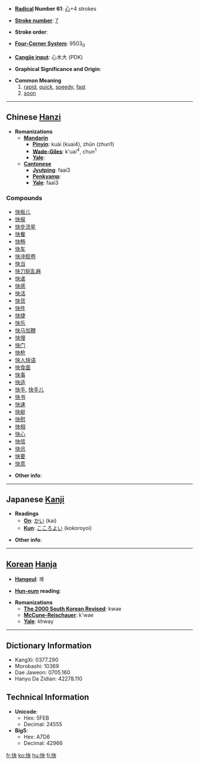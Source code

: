 * '''[[Wiktionary:Chinese radical index| Radical]] Number 61''': [[Wiktionary:Chinese radical index 心|心]]+4 strokes

* '''[[Wiktionary:Chinese total strokes index|Stroke number]]''': [[Wiktionary:Chinese total strokes index 7|7]]

* '''Stroke order''': 

* '''[[Wiktionary:Chinese four corner index|Four-Corner System]]''': 9503<sub>0</sub>

* '''[[Wiktionary:Chinese Cangjie index|Cangjie input]]''': 心木大 (PDK)

* '''Graphical Significance and Origin''': 

* '''Common Meaning'''
*# [[rapid]], [[quick]], [[speedy]], [[fast]]
*# [[soon]]


----

== Chinese [[Hanzi]] ==

* '''Romanizations'''
** '''[[Mandarin]]'''
*** '''[[Pinyin]]''': kuài (kuai4), zhūn (zhun1)
*** '''[[Wade-Giles]]''': k'uai<sup>4</sup>, chun<sup>1</sup>
*** '''[[Yale]]''': 
** '''[[Cantonese]]'''
*** '''[[Jyutping]]''': faai3
*** '''[[Penkyamp]]''': 
*** '''[[Yale]]''': faai3

===Compounds===
*[[快板儿]]
*[[快报]]
*[[快步流星]]
*[[快餐]]
*[[快畅]]
*[[快车]]
*[[快冲胶卷]]
*[[快当]]
*[[快刀斩乱麻]]
*[[快递]]
*[[快感]]
*[[快活]]
*[[快货]]
*[[快件]]
*[[快捷]]
*[[快乐]]
*[[快马加鞭]]
*[[快慢]]
*[[快门]]
*[[快枪]]
*[[快人快语]]
*[[快食面]]
*[[快事]]
*[[快适]]
*[[快手]], [[快手儿]]
*[[快书]]
*[[快速]]
*[[快艇]]
*[[快慰]]
*[[快相]]
*[[快心]]
*[[快信]]
*[[快讯]]
*[[快要]]
*[[快意]]

* '''Other info''': 

----

== Japanese [[Kanji]] ==

* '''Readings'''
** '''[[On]]''': [[かい]] (kai)
** '''[[Kun]]''': [[こころよい]] (kokoroyoi)

* '''Other info''':  

----

== [[Korean]] [[Hanja]] ==

* '''[[Hangeul]]''': 쾌

* '''[[Hun-eum]] reading''': 

* '''Romanizations'''
** '''[[The 2000 South Korean Revised Romanization|The 2000 South Korean Revised]]''': kwae
** '''[[McCune-Reischauer]]''': k'wae
** '''[[Yale]]''': khway

----

== Dictionary Information ==

* KangXi: 0377.290
* Morobashi: 10369
* Dae Jaweon: 0705.160
* Hanyu Da Zidian: 42278.110

== Technical Information ==

* '''Unicode''':
** Hex: 5FEB
** Decimal: 24555
* '''Big5''':
** Hex: A7D6
** Decimal: 42966

[[fr:快]]
[[ko:快]]
[[hu:快]]
[[fi:快]]